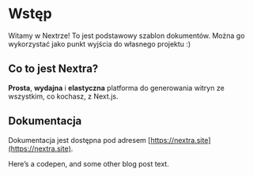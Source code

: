 # Wstęp

Witamy w Nextrze! To jest podstawowy szablon dokumentów. Można go wykorzystać jako punkt wyjścia do własnego projektu :)

## Co to jest Nextra?

**Prosta**, **wydajna** i **elastyczna** platforma do generowania witryn ze wszystkim, co kochasz, z Next.js.

## Dokumentacja

Dokumentacja jest dostępna pod adresem [https://nextra.site](https://nextra.site).


Here’s a codepen, and some other blog post text.

<CodePen codePenId="1Y103StRUkI" />